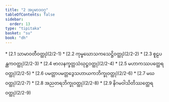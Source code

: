 ```yaml
---
title: "2 အပ္ပမာဒဝဂ္ဂ"
tableOfContents: false
sidebar:
  order: 13
type: "tipitaka"
basket: "su"
book: "dh"
---
```



<DynamicBreadcrumb />



<TableOfContents book="dh" section="2">
* [2.1 သာမာဝတီဝတ္ထု](2/2-1)
* [2.2 ကုမ္ဗဃောသကသေဋ္ဌိဝတ္ထု](2/2-2)
* [2.3 စူဠပန္ထကဝတ္ထု](2/2-3)
* [2.4 ဗာလနက္ခတ္တသံဃုဋ္ဌဝတ္ထု](2/2-4)
* [2.5 မဟာကဿပတ္ထေရဝတ္ထု](2/2-5)
* [2.6 ပမတ္တာပမတ္တဒွေသဟာယကဘိက္ခုဝတ္ထု](2/2-6)
* [2.7 မဃဝတ္ထု](2/2-7)
* [2.8 အညတရဘိက္ခုဝတ္ထု](2/2-8)
* [2.9 နိဂမဝါသိတိဿတ္ထေရဝတ္ထု](2/2-9)
</TableOfContents>